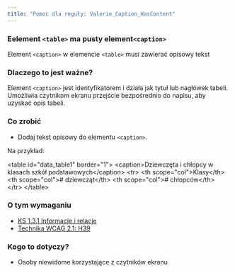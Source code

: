 ```yaml
---
title: "Pomoc dla reguły: Valerie_Caption_HasContent"
---
```


<div className="toolHelp">
<Row>
<Column colLg={16} colMd={8} colSm={4} className="toolHead">

### Eelement `<table>` ma pusty element`<caption>`

<div id="locLevel"></div>

Element `<caption>` w elemencie `<table>` musi zawierać opisowy tekst 

</Column>
</Row>
<Row>
<Column colLg={11} colMd={5} colSm={4} className="toolMain">

### Dlaczego to jest ważne?

Element `<caption>` jest identyfikatorem i działa jak tytuł lub nagłówek tabeli. Umożliwia czytnikom ekranu przejście bezpośrednio do napisu, aby uzyskać opis tabeli.

<div id="locSnippet"></div>

### Co zrobić

* Dodaj tekst opisowy do elementu `<caption>`.

Na przykład:

<CodeSnippet type="multi" light={true}>&lt;table id="data_table1" border="1"&gt;
&lt;caption&gt;Dziewczęta i chłopcy w klasach szkół podstawowych&lt;/caption&gt;
	&lt;tr&gt;
		&lt;th scope="col"&gt;Klasy&lt;/th&gt;
		&lt;th scope="col"&gt;# dziewcząt&lt;/th&gt;
		&lt;th scope="col"&gt;# chłopców&lt;/th&gt;
	&lt;/tr&gt;
&lt;/table&gt;</CodeSnippet>

</Column>
<Column colLg={5} colMd={3} colSm={4} className="toolLeft">

### O tym wymaganiu

* [KS 1.3.1 Informacje i relacje](https://wcag.lepszyweb.pl/#info-and-relationships)
* [Technika WCAG 2.1: H39](https://www.w3.org/WAI/WCAG21/Techniques/html/H39)

### Kogo to dotyczy?

 * Osoby niewidome korzystające z czytników ekranu

</Column>
</Row>
</div>

